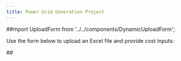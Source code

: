 ```yaml
---
title: Power Grid Generation Project
---
```


##mport UploadForm from '../../components/DynamicUploadForm';

Use the form below to upload an Excel file and provide cost inputs:

##<UploadForm />
